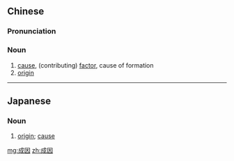 ==Chinese==
{{zh-forms}}

===Pronunciation===
{{zh-pron
|m=chéngyīn
|c=sing4 jan1
|mn=sêng-in
|cat=n
}}

===Noun===
{{zh-noun}}

# [[cause]], (contributing) [[factor]], cause of formation
# [[origin]]

----

==Japanese==
{{ja-kanjitab|せい|いん|yomi=on}}

===Noun===
{{ja-noun|せい.いん}}

# [[origin]]; [[cause]]

[[mg:成因]]
[[zh:成因]]